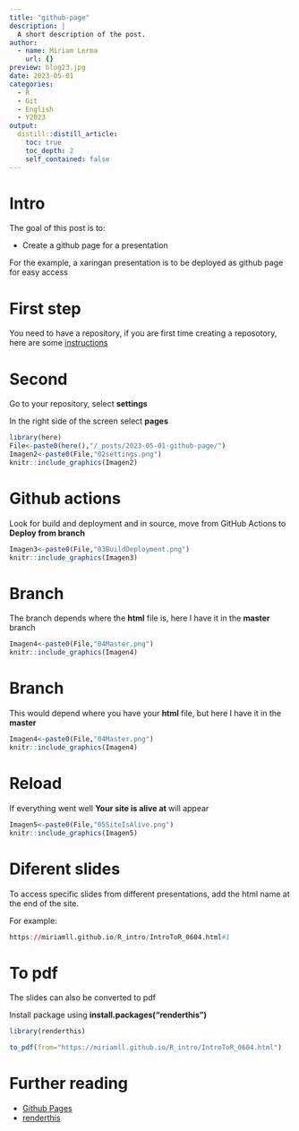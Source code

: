 ```yaml
---
title: "github-page"
description: |
  A short description of the post.
author:
  - name: Miriam Lerma
    url: {}
preview: blog23.jpg
date: 2023-05-01
categories:
  - R
  - Git
  - English
  - Y2023
output:
  distill::distill_article:
    toc: true
    toc_depth: 2
    self_contained: false
---
```



# Intro

The goal of this post is to:  

- Create a github page for a presentation

For the example, a xaringan presentation is to be deployed as github page for easy access

# First step

You need to have a repository, if you are first time creating a reposotory, here are some [instructions](https://miriamll.github.io/git_pres/GitGithubZenodo#11)

# Second

Go to your repository, select **settings**

In the right side of the screen select **pages**

```r
library(here)
File<-paste0(here(),"/_posts/2023-05-01-github-page/")
Imagen2<-paste0(File,"02settings.png")
knitr::include_graphics(Imagen2)
```
# Github actions

Look for build and deployment and in source, move from GitHub Actions to **Deploy from branch**

```r
Imagen3<-paste0(File,"03BuildDeployment.png")
knitr::include_graphics(Imagen3)
```

# Branch

The branch depends where the **html** file is, here I have it in the **master** branch

```r
Imagen4<-paste0(File,"04Master.png")
knitr::include_graphics(Imagen4)
```

# Branch

This would depend where you have your **html** file, but here I have it in the **master**

```r
Imagen4<-paste0(File,"04Master.png")
knitr::include_graphics(Imagen4)
```

# Reload

If everything went well **Your site is alive at** will appear

```r
Imagen5<-paste0(File,"05SiteIsAlive.png")
knitr::include_graphics(Imagen5)
```

# Diferent slides

To access specific slides from different presentations, add the html name at the end of the site.

For example:

```r
https://miriamll.github.io/R_intro/IntroToR_0604.html#1
```


# To pdf

The slides can also be converted to pdf

Install package using **install.packages("renderthis")**

```r
library(renderthis)
```

```r
to_pdf(from="https://miriamll.github.io/R_intro/IntroToR_0604.html")
```


# Further reading

- [Github Pages](https://pages.github.com/)  
- [renderthis](https://jhelvy.github.io/renderthis/articles/renderthis.html)
